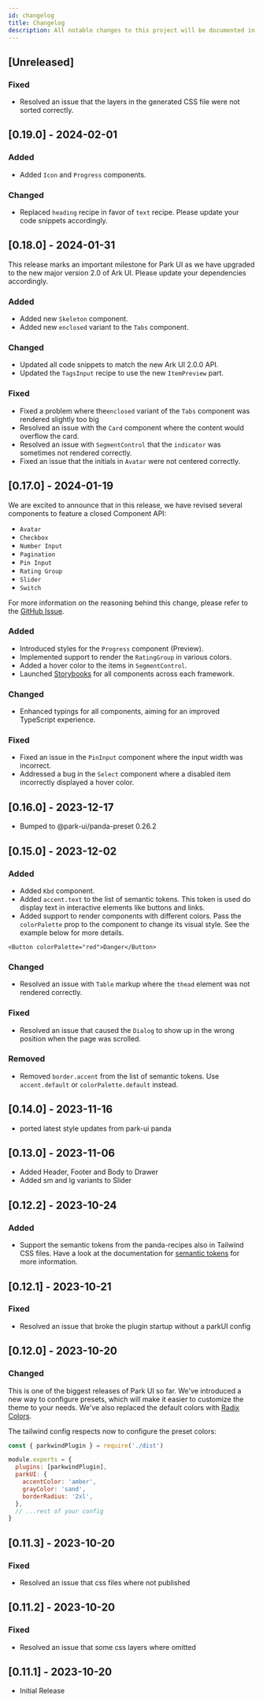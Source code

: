 ```yaml
---
id: changelog
title: Changelog
description: All notable changes to this project will be documented in this file.
---
```


## [Unreleased]

### Fixed

- Resolved an issue that the layers in the generated CSS file were not sorted correctly.

## [0.19.0] - 2024-02-01

### Added

- Added `Icon` and `Progress` components.

### Changed

- Replaced `heading` recipe in favor of `text` recipe. Please update your code snippets accordingly.

## [0.18.0] - 2024-01-31

This release marks an important milestone for Park UI as we have upgraded to the new major version 2.0 of Ark UI. Please
update your dependencies accordingly.

### Added

- Added new `Skeleton` component.
- Added new `enclosed` variant to the `Tabs` component.

### Changed

- Updated all code snippets to match the new Ark UI 2.0.0 API.
- Updated the `TagsInput` recipe to use the new `ItemPreview` part.

### Fixed

- Fixed a problem where the`enclosed` variant of the `Tabs` component was rendered slightly too big
- Resolved an issue with the `Card` component where the content would overflow the card.
- Resolved an issue with `SegmentControl` that the `indicator` was sometimes not rendered correctly.
- Fixed an issue that the initials in `Avatar` were not centered correctly.

## [0.17.0] - 2024-01-19

We are excited to announce that in this release, we have revised several components to feature a closed Component API:

- `Avatar`
- `Checkbox`
- `Number Input`
- `Pagination`
- `Pin Input`
- `Rating Group`
- `Slider`
- `Switch`

For more information on the reasoning behind this change, please refer to the
[GitHub Issue](https://github.com/cschroeter/park-ui/issues/144).

### Added

- Introduced styles for the `Progress` component (Preview).
- Implemented support to render the `RatingGroup` in various colors.
- Added a hover color to the items in `SegmentControl`.
- Launched [Storybooks](https://github.com/cschroeter/park-ui/tree/main/components) for all components across each
  framework.

### Changed

- Enhanced typings for all components, aiming for an improved TypeScript experience.

### Fixed

- Fixed an issue in the `PinInput` component where the input width was incorrect.
- Addressed a bug in the `Select` component where a disabled item incorrectly displayed a hover color.

## [0.16.0] - 2023-12-17

- Bumped to @park-ui/panda-preset 0.26.2

## [0.15.0] - 2023-12-02

### Added

- Added `Kbd` component.
- Added `accent.text` to the list of semantic tokens. This token is used do display text in interactive elements like
  buttons and links.
- Added support to render components with different colors. Pass the `colorPalette` prop to the component to change its
  visual style. See the example below for more details.

```tsx
<Button colorPalette="red">Danger</Button>
```

### Changed

- Resolved an issue with `Table` markup where the `thead` element was not rendered correctly.

### Fixed

- Resolved an issue that caused the `Dialog` to show up in the wrong position when the page was scrolled.

### Removed

- Removed `border.accent` from the list of semantic tokens. Use `accent.default` or `colorPalette.default` instead.

## [0.14.0] - 2023-11-16

- ported latest style updates from park-ui panda

## [0.13.0] - 2023-11-06

- Added Header, Footer and Body to Drawer
- Added sm and lg variants to Slider

## [0.12.2] - 2023-10-24

### Added

- Support the semantic tokens from the panda-recipes also in Tailwind CSS files. Have a look at the documentation for
  [semantic tokens](https://park-ui.com/docs/tailwind/overview/semantic-tokens) for more information.

## [0.12.1] - 2023-10-21

### Fixed

- Resolved an issue that broke the plugin startup without a parkUI config

## [0.12.0] - 2023-10-20

### Changed

This is one of the biggest releases of Park UI so far. We've introduced a new way to configure presets, which will make
it easier to customize the theme to your needs. We've also replaced the default colors with
[Radix Colors](https://www.radix-ui.com/colors).

The tailwind config respects now to configure the preset colors:

```js
const { parkwindPlugin } = require('./dist')

module.exports = {
  plugins: [parkwindPlugin],
  parkUI: {
    accentColor: 'amber',
    grayColor: 'sand',
    borderRadius: '2xl',
  },
  // ...rest of your config
}
```

## [0.11.3] - 2023-10-20

### Fixed

- Resolved an issue that css files where not published

## [0.11.2] - 2023-10-20

### Fixed

- Resolved an issue that some css layers where omitted

## [0.11.1] - 2023-10-20

- Initial Release
